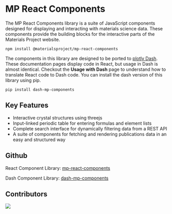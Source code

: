 
<Meta title="Introduction/MP React Components" />

# MP React Components

The MP React Components library is a suite of JavaScript components designed for displaying and interacting with materials science data.
These components provide the building blocks for the interactive parts of the Materials Project website.

`npm install @materialsproject/mp-react-components`

The components in this library are designed to be ported to [plotly Dash](https://dash.plotly.com/). These documentation pages display code
in React, but usage in Dash is almost identical. Checkout the **Usage with Dash** page to understand how to translate React code to Dash code.
You can install the dash version of this library using pip.

`pip install dash-mp-components`

## Key Features

- Interactive crystal structures using threejs
- Input-linked periodic table for entering formulas and element lists
- Complete search interface for dynamically filtering data from a REST API
- A suite of components for fetching and rendering publications data in an easy and structured way

## Github

React Component Library: [mp-react-components](https://github.com/materialsproject/mp-react-components)

Dash Component Library: [dash-mp-components](https://github.com/materialsproject/dash-mp-components)

## Contributors

<a href="https://github.com/materialsproject/mp-react-components/graphs/contributors">
  <img src="https://contrib.rocks/image?repo=materialsproject/mp-react-components" />
</a>
